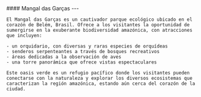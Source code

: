 
<div>
  <div className="rounded-lg w-full aspect-4/3 overflow-hidden">
    <Imagen placeholder="blur" src={Foto} className="w-full h-full object-cover" />
  </div>
    #### Mangal das Garças
    ---

    El Mangal das Garças es un cautivador parque ecológico ubicado en el corazón de Belém, Brasil. Ofrece a los visitantes la oportunidad de sumergirse en la exuberante biodiversidad amazónica, con atracciones que incluyen:
    
    - un orquidario, con diversas y raras especies de orquídeas
    - senderos serpenteantes a través de bosques recreativos
    - áreas dedicadas a la observación de aves
    - una torre panorámica que ofrece vistas espectaculares
    
    Este oasis verde es un refugio pacífico donde los visitantes pueden conectarse con la naturaleza y explorar los diversos ecosistemas que caracterizan la región amazónica, estando aún cerca del corazón de la ciudad.
</div>
